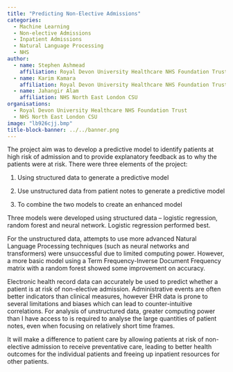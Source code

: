 ```yaml
---
title: "Predicting Non-Elective Admissions"
categories:
  - Machine Learning
  - Non-elective Admissions
  - Inpatient Admissions
  - Natural Language Processing
  - NHS
author:
  - name: Stephen Ashmead
    affiliation: Royal Devon University Healthcare NHS Foundation Trust
  - name: Karim Kamara
    affiliation: Royal Devon University Healthcare NHS Foundation Trust
  - name: Jahangir Alam
    affiliation: NHS North East London CSU
organisations:
  - Royal Devon University Healthcare NHS Foundation Trust
  - NHS North East London CSU
image: "lb926cjj.bmp"
title-block-banner: ../../banner.png
---
```


The project aim was to develop a predictive model to identify patients at high risk of admission and to provide explanatory feedback as to why the patients were at risk. There were three elements of the project:

1. Using structured data to generate a predictive model

2. Use unstructured data from patient notes to generate a predictive model

3. To combine the two models to create an enhanced model

Three models were developed using structured data – logistic regression, random forest and neural network. Logistic regression performed best.

For the unstructured data, attempts to use more advanced Natural Language Processing techniques (such as neural networks and transformers) were unsuccessful due to limited computing power. However, a more basic model using a Term Frequency-Inverse Document Frequency matrix with a random forest showed some improvement on accuracy.

Electronic health record data can accurately be used to predict whether a patient is at risk of non-elective admission. Administrative events are often better indicators than clinical measures, however EHR data is prone to several limitations and biases which can lead to counter-intuitive correlations. For analysis of unstructured data, greater computing power than I have access to is required to analyse the large quantities of patient notes, even when focusing on relatively short time frames.

It will make a difference to patient care by allowing patients at risk of non-elective admission to receive preventative care, leading to better health outcomes for the individual patients and freeing up inpatient resources for other patients.
